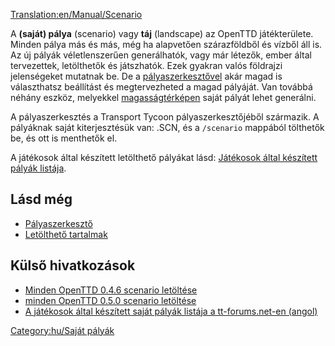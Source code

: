 [[Translation:en/Manual/Scenario]]

A '''(saját) pálya''' (scenario) vagy '''táj''' (landscape) az OpenTTD játékterülete. Minden pálya más és más, még ha alapvetően szárazföldből és vízből áll is. Az új pályák véletlenszerűen generálhatók, vagy már létezők, ember által tervezettek, letölthetők és játszhatók. Ezek gyakran valós földrajzi jelenségeket mutatnak be. De a [[hu/Manual/Pályaszerkesztő|pályaszerkesztővel]] akár magad is választhatsz beállítást és megtervezheted a magad pályáját. Van továbbá néhány eszköz, melyekkel [[hu/Manual/Magasságtérkép|magasságtérképen]] saját pályát lehet generálni. 

A pályaszerkesztés a Transport Tycoon pályaszerkesztőjéből származik. A pályáknak  saját kiterjesztésük van: .SCN, és a <code>/scenario</code> mappából tölthetők be, és ott is menthetők el.

A játékosok által készített letölthető pályákat lásd: [[hu/Játékosok által készített pályák listája|Játékosok által készített pályák listája]].


==Lásd még==

* [[hu/Manual/Pályaszerkesztő|Pályaszerkesztő]]
* [[hu/Manual/Letölthető tartalmak|Letölthető tartalmak]]

==Külső hivatkozások==

* [http://prdownloads.sourceforge.net/openttd/openttd-0.4.6-source-scenarios.zip?download Minden OpenTTD 0.4.6 scenario letöltése]
* [http://sourceforge.net/project/downloading.php?groupname=openttd&filename=openttd-0.5.0-scenarios.zip&use_mirror=mesh minden OpenTTD 0.5.0 scenario letöltése]
* [http://www.tt-forums.net/viewtopic.php?t=12481 A játékosok által készített saját pályák listája a tt-forums.net-en (angol)]

[[Category:hu/Saját pályák]]